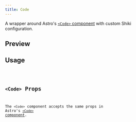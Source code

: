```yaml
---
title: Code
---
```



A wrapper around Astro's [`<Code>` component](https://docs.astro.build/en/guides/syntax-highlighting/#code-) with custom Shiki configuration.

## Preview

<CodePreview />

## Usage

<Code code={CodeContent} lang="jsx" />

## `<Code>` Props

The `<Code>` component accepts the same props in Astro's [`<Code>` component](https://docs.astro.build/en/guides/syntax-highlighting/#code-).
